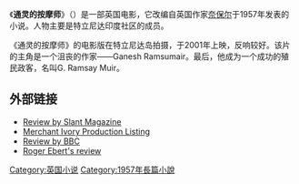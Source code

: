 {{expand|time=2015-02-23T13:02:58+00:00}}
{{unreferenced|time=2015-02-23T13:02:58+00:00}}
{{Infobox film
| name=The Mystic Masseur
| image=
| director= [[伊斯梅尔·莫香特|伊斯梅尔·莫香特]]
| writer={{tsl|en|Caryl Phillips||Caryl Phillips}} (based on the novel by [[V·S·奈波爾|V·S·奈波爾]])
| producer=[[Nayeem_Hafizka,_Richard_Hawley|Nayeem Hafizka, Richard Hawley]]
| starring=[[歐姆·普利|歐姆·普利]]<br>[[阿西夫·曼迪維|阿西夫·曼迪維]]<br>{{tsl|en|Ayesha Dharker||Ayesha Dharker}}<br>Rajendra D.
| released = {{Film date|df=yes|2001}}
| language=英语
}}

《'''通灵的按摩师'''》（{{lang-en|''The Mystic Masseur''}}）是一部英国电影，它改编自英国作家[[奈保尔|奈保尔]]于1957年发表的小说。人物主要是特立尼达印度社区的成员。

《通灵的按摩师》的电影版在特立尼达岛拍摄，于2001年上映，反响较好。该片的主角是一个沮丧的作家——Ganesh Ramsumair。最后，他成为一个成功的殖民政客，名叫G. Ramsay Muir。

==外部链接==
*[https://web.archive.org/web/20070930181435/http://www.slantmagazine.com/film/film_review.asp?ID=296 Review by Slant Magazine]
*[http://www.merchantivory.com/mystic-synopsis.html Merchant Ivory Production Listing] {{Wayback|url=http://www.merchantivory.com/mystic-synopsis.html |date=20200222012158 }}
*[http://www.bbc.co.uk/films/2002/03/22/the_mystic_masseur_2002_review.shtml Review by BBC] {{Wayback|url=http://www.bbc.co.uk/films/2002/03/22/the_mystic_masseur_2002_review.shtml |date=20171201015759 }}
*[http://rogerebert.suntimes.com/apps/pbcs.dll/article?AID=/20020517/REVIEWS/205170302/1023 Roger Ebert's review] {{Wayback|url=http://rogerebert.suntimes.com/apps/pbcs.dll/article?AID=%2F20020517%2FREVIEWS%2F205170302%2F1023 |date=20120113094741 }}

{{小说小作品}}

[[Category:英国小说|Category:英国小说]]
[[Category:1957年長篇小說|Category:1957年長篇小說]]